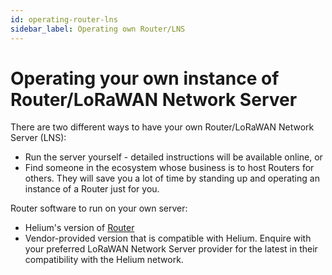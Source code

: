 ```yaml
---
id: operating-router-lns
sidebar_label: Operating own Router/LNS
---
```


# Operating your own instance of Router/LoRaWAN Network Server


There are two different ways to have your own Router/LoRaWAN Network Server
(LNS):

- Run the server yourself - detailed instructions will be available online, or
- Find someone in the ecosystem whose business is to host Routers for others. 
They will save you a lot of time by standing up and operating an instance of 
a Router just for you.

Router software to run on your own server:

- Helium's version of [Router](https://github.com/helium/router)
- Vendor-provided version that is compatible with Helium. Enquire with your
  preferred LoRaWAN Network Server provider for the latest in their
  compatibility with the Helium network.
